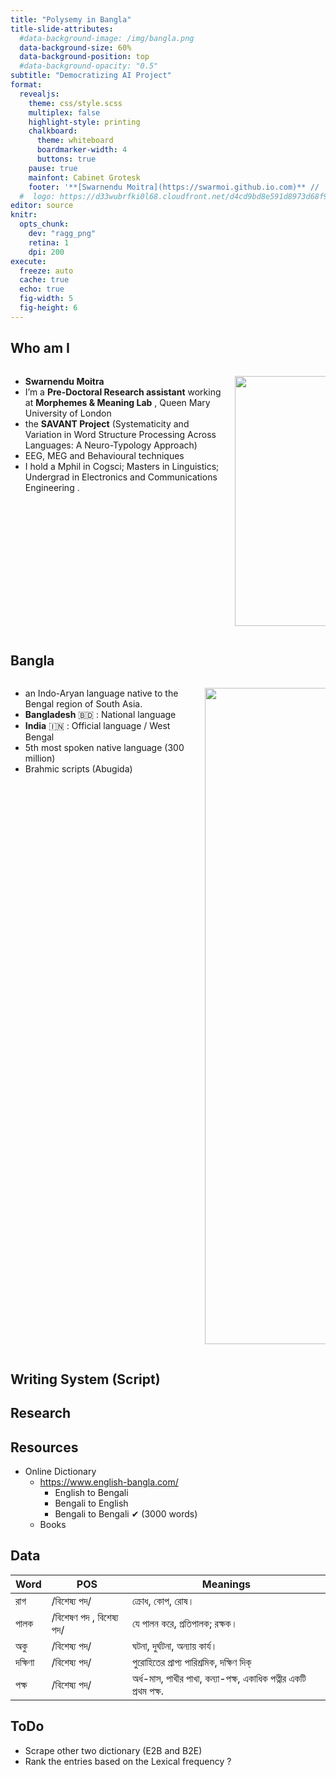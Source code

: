 ```yaml
---
title: "Polysemy in Bangla"
title-slide-attributes:
  #data-background-image: /img/bangla.png
  data-background-size: 60%
  data-background-position: top
  #data-background-opacity: "0.5"
subtitle: "Democratizing AI Project"
format: 
  revealjs:
    theme: css/style.scss
    multiplex: false
    highlight-style: printing
    chalkboard:
      theme: whiteboard
      boardmarker-width: 4
      buttons: true
    pause: true
    mainfont: Cabinet Grotesk
    footer: '**[Swarnendu Moitra](https://swarmoi.github.io.com)** //   swarmoi.github.io // Feb 28, 2024 '
  #  logo: https://d33wubrfki0l68.cloudfront.net/d4cd9bd8e591d8973d68f98a71544bbe65d53733/79b34/img/logo.png
editor: source
knitr:
  opts_chunk: 
    dev: "ragg_png"
    retina: 1
    dpi: 200
execute:
  freeze: auto
  cache: true
  echo: true
  fig-width: 5
  fig-height: 6
---
```


## Who am I {.smaller}

::: columns

::: {.column width="70%" .incremental .smaller}

- **Swarnendu Moitra**
- I'm a **Pre-Doctoral Research assistant** working at __Morphemes & Meaning Lab__ , Queen Mary University of London 
- the **SAVANT Project** (Systematicity and Variation in Word Structure Processing Across Languages: A Neuro-Typology Approach)
- EEG, MEG and Behavioural techniques
- I hold a Mphil in Cogsci; Masters in Linguistics; Undergrad in Electronics and Communications Engineering .

:::

::: {.column width="30%"}
![](img/me.png){width=400 }
:::

:::

::: footer
:::

## Bangla {.smaller}

::: columns
::: {.column width="60%" .incremental}
-   an Indo-Aryan language native to the Bengal region of South Asia.
-   **Bangladesh** 🇧🇩 : National language 
-   **India** 🇮🇳 : Official language / West Bengal
-   5th most spoken native language (300 million)
-   Brahmic scripts (Abugida)
:::

::: {.column width="40%"}
![](img/Bangla.png){width=1050}
:::
:::

::: footer
:::

## Writing System (Script) {background-image="img/writing-system.png" background-position="center"  background-size="80%"}

::: footer
:::

## Research {background-image="img/biorxiv.png" background-position="center"  background-size="100%"}

::: footer
:::

##  Resources 

::: {.incremental}
- Online Dictionary
  - [https://www.english-bangla.com/](https://www.english-bangla.com/)
    - English to Bengali ️
    - Bengali to English
    - Bengali to Bengali ✔ (3000 words)
  - Books 
    
:::

::: footer
:::


##  Data 

::: {.incremental}

| Word   | POS                     | Meanings                                                   |
|--------|-------------------------|------------------------------------------------------------|
| রাগ    | /বিশেষ্য পদ/             | ক্রোধ, কোপ, রোষ।                                            |
| পালক   | /বিশেষণ পদ , বিশেষ্য পদ/ | যে পালন করে, প্রতিপালক; রক্ষক।                               |
| অকু     | /বিশেষ্য পদ/             | ঘটনা, দুর্ঘটনা, অন্যায় কার্য।                                  |
| দক্ষিণা | /বিশেষ্য পদ/             | পুরোহিতের প্রাপ্য পারিশ্রমিক, দক্ষিণ দিক্‌                        |
| পক্ষ    | /বিশেষ্য পদ/             | অর্ধ-মাস, পাখীর পাখা, কন্যা-পক্ষ, একাধিক পত্নীর একটি প্রথম পক্ষ. |
:::

::: footer
:::

##  ToDo 

::: {.incremental}
- Scrape other two dictionary (E2B and B2E)
- Rank the entries based on the Lexical frequency ?
    
:::

::: footer
:::